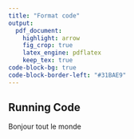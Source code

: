 ```yaml
---
title: "Format code"
output:
  pdf_document:
    highlight: arrow
    fig_crop: true
    latex_engine: pdflatex
    keep_tex: true
code-block-bg: true
code-block-border-left: "#31BAE9"
---
```


\fontsize{12}{12}

## Running Code


Bonjour tout le monde

